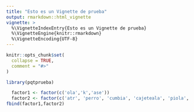 ```yaml
---
title: "Esto es un Vignette de prueba"
output: rmarkdown::html_vignette
vignette: >
  %\VignetteIndexEntry{Esto es un Vignette de prueba}
  %\VignetteEngine{knitr::rmarkdown}
  %\VignetteEncoding{UTF-8}
---
```


```r
knitr::opts_chunk$set(
  collapse = TRUE,
  comment = "#>"
)
```

```r
library(pqtprueba)
```


```r
  factor1 <- factor(c('ola','k','ase'))
  factor2 <- factor(c('atr', 'perro', 'cumbia', 'cajeteala', 'piola', 'gato'))
fbind(factor1,factor2)
```

